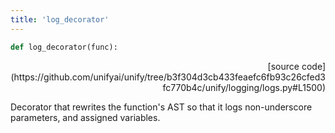 ```yaml
---
title: 'log_decorator'
---
```


```python
def log_decorator(func):
```

<p align="right">[source code](https://github.com/unifyai/unify/tree/b3f304d3cb433feaefc6fb93c26cfed3fc770b4c/unify/logging/logs.py#L1500)</p>

Decorator that rewrites the function's AST so that it logs non-underscore
parameters, and assigned variables.